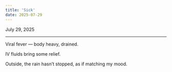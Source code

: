 ```yaml
---
title: 'Sick'
date: 2025-07-29
---
```


July 29, 2025

---

Viral fever — body heavy, drained.

<ApngCanvas
  className="inline-block w-[180px] h-[180px]"
  skeletonClassName="inline-block w-[180px] h-[180px]"
  autoPlay
  loop
  src="https://raw.githubusercontent.com/godchu/blog-assets/refs/heads/main/line-packs-v2/65e1933065bd7b66653c90f9/034/034_animation/034_animation.png"
  showSkeleton
/>

IV fluids bring some relief.

Outside, the rain hasn’t stopped, as if matching my mood.

